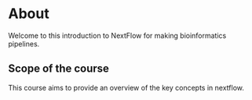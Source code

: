 # About {.unnumbered}

Welcome to this introduction to NextFlow for making bioinformatics pipelines.

## Scope of the course

This course aims to provide an overview of the key concepts in nextflow.